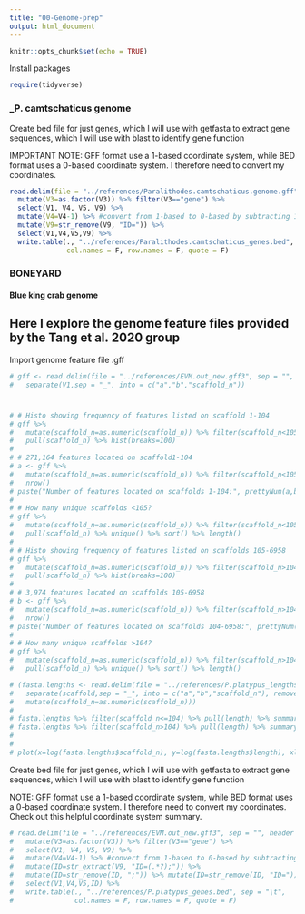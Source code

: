 ```yaml
---
title: "00-Genome-prep"
output: html_document
---
```


```r
knitr::opts_chunk$set(echo = TRUE)
```

Install packages 
```r
require(tidyverse)
```


### _P. camtschaticus genome 

Create bed file for just genes, which I will use with getfasta to extract gene sequences, which I will use with blast to identify gene function

IMPORTANT NOTE: GFF format use a 1-based coordinate system, while BED format uses a 0-based coordinate system. I therefore need to convert my coordinates. 

```r
read.delim(file = "../references/Paralithodes.camtschaticus.genome.gff", sep = "", header = F) %>% 
  mutate(V3=as.factor(V3)) %>% filter(V3=="gene") %>% 
  select(V1, V4, V5, V9) %>%
  mutate(V4=V4-1) %>% #convert from 1-based to 0-based by subtracting 1 from the start position 
  mutate(V9=str_remove(V9, "ID=")) %>%
  select(V1,V4,V5,V9) %>%
  write.table(., "../references/Paralithodes.camtschaticus_genes.bed", sep = "\t",
              col.names = F, row.names = F, quote = F)
```

### BONEYARD
#### Blue king crab genome 

## Here I explore the genome feature files provided by the Tang et al. 2020 group 

Import genome feature file .gff
```r
# gff <- read.delim(file = "../references/EVM.out_new.gff3", sep = "", header = F) %>% 
#   separate(V1,sep = "_", into = c("a","b","scaffold_n"))
```

# 
```r
# # Histo showing frequency of features listed on scaffold 1-104 
# gff %>% 
#   mutate(scaffold_n=as.numeric(scaffold_n)) %>% filter(scaffold_n<105) %>% 
#   pull(scaffold_n) %>% hist(breaks=100)
# 
# # 271,164 features located on scaffold1-104 
# a <- gff %>% 
#   mutate(scaffold_n=as.numeric(scaffold_n)) %>% filter(scaffold_n<105) %>% 
#   nrow()
# paste("Number of features located on scaffolds 1-104:", prettyNum(a,big.mark = ","))
# 
# # How many unique scaffolds <105?
# gff %>% 
#   mutate(scaffold_n=as.numeric(scaffold_n)) %>% filter(scaffold_n<105) %>% 
#   pull(scaffold_n) %>% unique() %>% sort() %>% length()
# 
# # Histo showing frequency of features listed on scaffolds 105-6958
# gff %>% 
#   mutate(scaffold_n=as.numeric(scaffold_n)) %>% filter(scaffold_n>104) %>% 
#   pull(scaffold_n) %>% hist(breaks=100)
# 
# # 3,974 features located on scaffolds 105-6958
# b <- gff %>% 
#   mutate(scaffold_n=as.numeric(scaffold_n)) %>% filter(scaffold_n>104) %>% 
#   nrow()
# paste("Number of features located on scaffolds 104-6958:", prettyNum(b,big.mark = ","))
# 
# # How many unique scaffolds >104?
# gff %>% 
#   mutate(scaffold_n=as.numeric(scaffold_n)) %>% filter(scaffold_n>104) %>% 
#   pull(scaffold_n) %>% unique() %>% sort() %>% length()
```


```r
# (fasta.lengths <- read.delim(file = "../references/P.platypus_lengths_tab.txt", sep = "", header = F, col.names = c("scaffold", "length")) %>% 
#   separate(scaffold,sep = "_", into = c("a","b","scaffold_n"), remove = F) %>% select(scaffold, length, scaffold_n) %>% 
#   mutate(scaffold_n=as.numeric(scaffold_n)))
# 
# fasta.lengths %>% filter(scaffold_n<=104) %>% pull(length) %>% summary() 
# fasta.lengths %>% filter(scaffold_n>104) %>% pull(length) %>% summary()
# 
# 
# plot(x=log(fasta.lengths$scaffold_n), y=log(fasta.lengths$length), xlab = "log(scaffold number)", ylab="log(scaffold length)")

```


Create bed file for just genes, which I will use with getfasta to extract gene sequences, which I will use with blast to identify gene function

NOTE: GFF format use a 1-based coordinate system, while BED format uses a 0-based coordinate system. I therefore need to convert my coordinates. Check out this helpful coordinate system summary. 
```r
# read.delim(file = "../references/EVM.out_new.gff3", sep = "", header = F) %>% 
#   mutate(V3=as.factor(V3)) %>% filter(V3=="gene") %>% 
#   select(V1, V4, V5, V9) %>%
#   mutate(V4=V4-1) %>% #convert from 1-based to 0-based by subtracting 1 from the start position 
#   mutate(ID=str_extract(V9, "ID=(.*?);")) %>% 
#   mutate(ID=str_remove(ID, ";")) %>% mutate(ID=str_remove(ID, "ID=")) %>%
#   select(V1,V4,V5,ID) %>%
#   write.table(., "../references/P.platypus_genes.bed", sep = "\t",
#               col.names = F, row.names = F, quote = F)
```